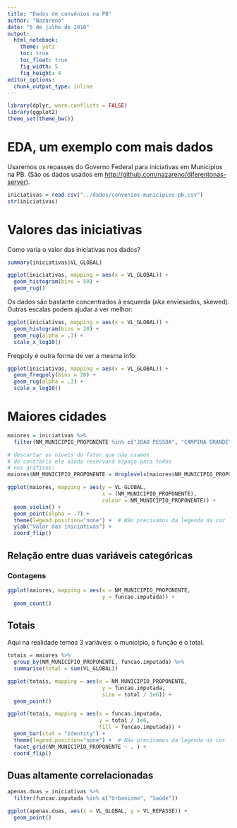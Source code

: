 ```yaml
---
title: "Dados de convênios na PB"
author: "Nazareno"
date: "5 de julho de 2016"
output:
  html_notebook:
    theme: yeti
    toc: true
    toc_float: true
    fig_width: 5
    fig_height: 4
editor_options: 
  chunk_output_type: inline
---
```


```r
library(dplyr, warn.conflicts = FALSE)
library(ggplot2)
theme_set(theme_bw())
```

# EDA, um exemplo com mais dados

Usaremos os repasses do Governo Federal para iniciativas em Municípios na PB. (São os dados usados em <http://github.com/nazareno/diferentonas-server>).

```r
iniciativas = read.csv("../dados/convenios-municipios-pb.csv")
str(iniciativas)
```

# Valores das iniciativas

Como varia o valor das iniciativas nos dados?

```r
summary(iniciativas$VL_GLOBAL)

ggplot(iniciativas, mapping = aes(x = VL_GLOBAL)) + 
  geom_histogram(bins = 50) + 
  geom_rug()
```

Os dados são bastante concentrados à esquerda (aka enviesados, skewed). Outras escalas podem ajudar a ver melhor: 

```r
ggplot(iniciativas, mapping = aes(x = VL_GLOBAL)) + 
  geom_histogram(bins = 20) + 
  geom_rug(alpha = .3) + 
  scale_x_log10()
```

Freqpoly é outra forma de ver a mesma info:

```r
ggplot(iniciativas, mapping = aes(x = VL_GLOBAL)) + 
  geom_freqpoly(bins = 20) + 
  geom_rug(alpha = .3) + 
  scale_x_log10()
```

# Maiores cidades

```r
maiores = iniciativas %>% 
  filter(NM_MUNICIPIO_PROPONENTE %in% c("JOAO PESSOA", "CAMPINA GRANDE", "PATOS", "CAJAZEIRAS", "SOUZA"))

# descartar os níveis do fator que não usamos
# do contrário ele ainda reservará espaço para todos
# nos gráficos: 
maiores$NM_MUNICIPIO_PROPONENTE = droplevels(maiores$NM_MUNICIPIO_PROPONENTE)

ggplot(maiores, mapping = aes(y = VL_GLOBAL, 
                              x = (NM_MUNICIPIO_PROPONENTE), 
                              colour = NM_MUNICIPIO_PROPONENTE)) + 
  geom_violin() + 
  geom_point(alpha = .7) + 
  theme(legend.position="none") +  # Não precisamos da legenda da cor 
  ylab("Valor das iniciativas") + 
  coord_flip()
```

## Relação entre duas variáveis categóricas

### Contagens

```r
ggplot(maiores, mapping = aes(x = NM_MUNICIPIO_PROPONENTE, 
                              y = funcao.imputada)) + 
  geom_count()
```

## Totais

Aqui na realidade temos 3 variáveis: o município, a função e o total.

```r
totais = maiores %>% 
  group_by(NM_MUNICIPIO_PROPONENTE, funcao.imputada) %>% 
  summarise(total = sum(VL_GLOBAL))

ggplot(totais, mapping = aes(x = NM_MUNICIPIO_PROPONENTE, 
                              y = funcao.imputada, 
                              size = total / 1e6)) + 
  geom_point()
```

```r
ggplot(totais, mapping = aes(x = funcao.imputada, 
                             y = total / 1e6, 
                             fill = funcao.imputada)) + 
  geom_bar(stat = "identity") + 
  theme(legend.position="none") +  # Não precisamos da legenda da cor 
  facet_grid(NM_MUNICIPIO_PROPONENTE ~ . ) + 
  coord_flip()
```

## Duas altamente correlacionadas

```r
apenas.duas = iniciativas %>% 
  filter(funcao.imputada %in% c("Urbanismo", "Saúde"))

ggplot(apenas.duas, aes(x = VL_GLOBAL, y = VL_REPASSE)) + 
  geom_point()
```

